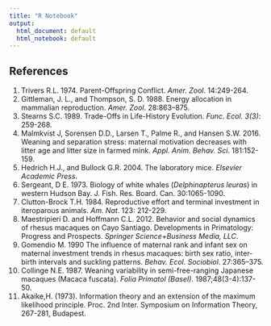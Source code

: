 ```yaml
---
title: "R Notebook"
output:
  html_document: default
  html_notebook: default
---
```

## References 
1.	Trivers R.L. 1974. Parent-Offspring Conflict.  *Amer. Zool*. 14:249-264.
2.	Gittleman, J. L., and Thompson, S. D. 1988. Energy allocation in mammalian reproduction. *Amer. Zool*. 28:863–875.
3.	Stearns S.C. 1989. Trade-Offs in Life-History Evolution. *Func. Ecol. 3(3)*: 259-268.
4.	Malmkvist J,  Sorensen D.D., Larsen T., Palme R., and  Hansen S.W. 2016. Weaning and separation stress: maternal motivation decreases with litter age and litter size in farmed mink. *Appl. Anim. Behav. Sci*. 181:152-159.
5.	Hedrich H.J., and Bullock  G.R. 2004. The laboratory mice. *Elsevier Academic Press*. 
6.	Sergeant, D E. 1973. Biology of white whales (*Delphinapterus leuras*) in western Hudson Bay. J. Fish. Res. Board. Can. 30:1065-1090.
7.	Clutton-Brock T.H. 1984. Reproductive effort and terminal investment in iteroparous animals. *Am. Nat*. 123: 212-229.
8.	Maestripieri D. and Hoffmann C.L. 2012. Behavior and social dynamics of rhesus macaques on Cayo Santiago. Developments in Primatology: Progress and Prospects. *Springer Science+Business Media, LLC*.
9.	Gomendio M. 1990 The influence of maternal rank and infant sex on maternal investment trends in rhesus macaques: birth sex ratio, inter-birth intervals and suckling patterns. *Behav. Ecol. Sociobiol*. 27:365–375.
10.	Collinge N.E. 1987. Weaning variability in semi-free-ranging Japanese macaques (Macaca fuscata). *Folia Primatol (Basel)*. 1987;48(3-4):137-50.
11. Akaike,H. (1973). Information theory and an extension of the maximum likelihood principle. Proc. 2nd Inter. Symposium on Information Theory, 267-281, Budapest. 
